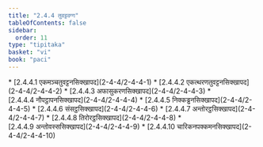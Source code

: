 ```yaml
---
title: "2.4.4 तुवट्टवग्ग"
tableOfContents: false
sidebar:
  order: 11
type: "tipitaka"
basket: "vi"
book: "paci"
---
```



<DynamicBreadcrumb />



<TableOfContents book="paci" section="2.4.4">
* [2.4.4.1 एकमञ्चतुवट्टनसिक्खापद](2-4-4/2-4-4-1)
* [2.4.4.2 एकत्थरणतुवट्टनसिक्खापद](2-4-4/2-4-4-2)
* [2.4.4.3 अफासुकरणसिक्खापद](2-4-4/2-4-4-3)
* [2.4.4.4 नौपट्ठापनसिक्खापद](2-4-4/2-4-4-4)
* [2.4.4.5 निक्कड्ढनसिक्खापद](2-4-4/2-4-4-5)
* [2.4.4.6 संसट्ठसिक्खापद](2-4-4/2-4-4-6)
* [2.4.4.7 अन्तोरट्ठसिक्खापद](2-4-4/2-4-4-7)
* [2.4.4.8 तिरोरट्ठसिक्खापद](2-4-4/2-4-4-8)
* [2.4.4.9 अन्तोवस्ससिक्खापद](2-4-4/2-4-4-9)
* [2.4.4.10 चारिकनपक्कमनसिक्खापद](2-4-4/2-4-4-10)
</TableOfContents>